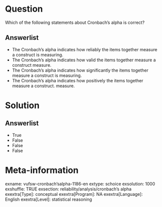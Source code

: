 Question
========
Which of the following statements about Cronbach's alpha is correct?

Answerlist
----------
* The Cronbach's alpha indicates how reliably the items together measure a construct is measuring.
* The Cronbach's alpha indicates how valid the items together measure a construct measure.
* The Cronbach's alpha indicates how significantly the items together measure a construct is measuring.
* The Cronbach's alpha indicates how positively the items together measure a construct. measure.

Solution
========

Answerlist
----------
* True
* False
* False
* False

Meta-information
================
exname: vufsw-cronbach'salpha-1186-en
extype: schoice
exsolution: 1000
exshuffle: TRUE
exsection: reliability/analysis/cronbach's alpha
exextra[Type]: conceptual
exextra[Program]: NA
exextra[Language]: English
exextra[Level]: statistical reasoning

